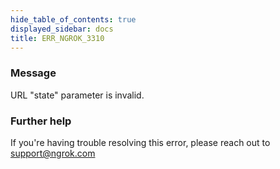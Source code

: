 ```yaml
---
hide_table_of_contents: true
displayed_sidebar: docs
title: ERR_NGROK_3310
---
```


### Message

URL "state" parameter is invalid.

<ErrorDetails />

### Further help

If you're having trouble resolving this error, please reach out to [support@ngrok.com](mailto:support@ngrok.com?subject=Help%20with%20ERR_NGROK_3310)
